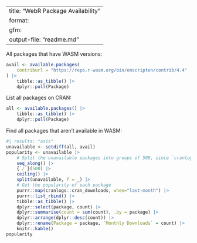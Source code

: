 
---
title: "WebR Package Availability"
format: 
   gfm:
    output-file: "readme.md"
---
All packages that have WASM versions:
```R
avail <- available.packages(
    contriburl = "https://repo.r-wasm.org/bin/emscripten/contrib/4.4"
) |>
    tibble::as_tibble() |>
    dplyr::pull(Package)
```
List all packages on CRAN:
```R
all <- available.packages() |>
    tibble::as_tibble() |>
    dplyr::pull(Package)
```
Find all packages that aren't available in WASM:
```R
#| results: "asis"
unavailable <- setdiff(all, avail)
popularity <- unavailable |>
    # Split the unavailable packages into groups of 500, since `cranlogs` can't handle longer vectors
    seq_along() |>
    {`/`}(500) |>
    ceiling() |>
    split(unavailable, f = _) |>
    # Get the popularity of each package
    purrr::map(cranlogs::cran_downloads, when="last-month") |>
    purrr::list_rbind() |>
    tibble::as_tibble() |> 
    dplyr::select(package, count) |>
    dplyr::summarise(count = sum(count), .by = package) |>
    dplyr::arrange(dplyr::desc(count)) |>
    dplyr::rename(Package = package, `Monthly Downloads` = count) |>
    knitr::kable()
popularity
```
